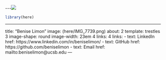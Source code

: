 \-\--![](IMG_7739.png)

```r
library(here)
```

---

title: "Benise Limon"
image: (here/IMG_7739.png)
about: 
2  template: trestles
3  image-shape: round
  image-width: 23em
4  links:
4  links:
    - text: LinkedIn
      href: https://www.linkedin.com/in/beniselimon/
    - text: GitHub
      href: https://github.com/beniselimon
    - text: Email
      href: mailto:beniselimon@ucsb.edu
---
